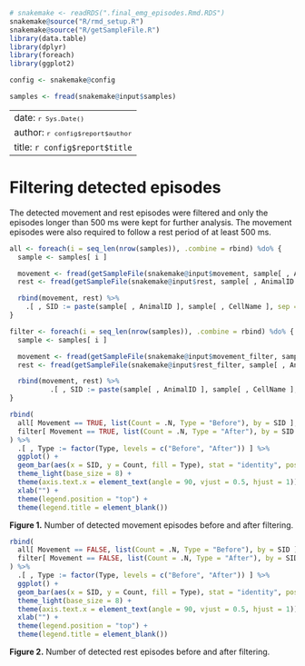 ```r
# snakemake <- readRDS(".final_emg_episodes.Rmd.RDS")
snakemake@source("R/rmd_setup.R")
snakemake@source("R/getSampleFile.R")
library(data.table)
library(dplyr)
library(foreach)
library(ggplot2)

config <- snakemake@config

samples <- fread(snakemake@input$samples)


```

---
date: <small>`r Sys.Date()`</small>
author: <small>`r config$report$author`</small>
title: `r config$report$title`
---

# Filtering detected episodes

The detected movement and rest episodes were filtered and only the episodes longer than 500 ms were kept for further analysis. The movement episodes were also required to follow a rest period of at least 500 ms.

```r
all <- foreach(i = seq_len(nrow(samples)), .combine = rbind) %do% {
  sample <- samples[ i ]

  movement <- fread(getSampleFile(snakemake@input$movement, sample[ , AnimalID ], sample[ , CellName ]))
  rest <- fread(getSampleFile(snakemake@input$rest, sample[ , AnimalID ], sample[ , CellName ]))

  rbind(movement, rest) %>%
    .[ , SID := paste(sample[ , AnimalID ], sample[ , CellName ], sep = "_") ]
}

filter <- foreach(i = seq_len(nrow(samples)), .combine = rbind) %do% {
  sample <- samples[ i ]

  movement <- fread(getSampleFile(snakemake@input$movement_filter, sample[ , AnimalID ], sample[ , CellName ]))
  rest <- fread(getSampleFile(snakemake@input$rest_filter, sample[ , AnimalID ], sample[ , CellName ]))

  rbind(movement, rest) %>%
          .[ , SID := paste(sample[ , AnimalID ], sample[ , CellName ], sep = "_") ]
}
```

```r
rbind(
  all[ Movement == TRUE, list(Count = .N, Type = "Before"), by = SID ],
  filter[ Movement == TRUE, list(Count = .N, Type = "After"), by = SID ]
) %>%
  .[ , Type := factor(Type, levels = c("Before", "After")) ] %>%
  ggplot() +
  geom_bar(aes(x = SID, y = Count, fill = Type), stat = "identity", position = "dodge") +
  theme_light(base_size = 8) +
  theme(axis.text.x = element_text(angle = 90, vjust = 0.5, hjust = 1)) +
  xlab("") +
  theme(legend.position = "top") +
  theme(legend.title = element_blank())
```

**Figure 1.** Number of detected movement episodes before and after filtering.

```r
rbind(
  all[ Movement == FALSE, list(Count = .N, Type = "Before"), by = SID ],
  filter[ Movement == FALSE, list(Count = .N, Type = "After"), by = SID ]
) %>%
  .[ , Type := factor(Type, levels = c("Before", "After")) ] %>%
  ggplot() +
  geom_bar(aes(x = SID, y = Count, fill = Type), stat = "identity", position = "dodge") +
  theme_light(base_size = 8) +
  theme(axis.text.x = element_text(angle = 90, vjust = 0.5, hjust = 1)) +
  xlab("") +
  theme(legend.position = "top") +
  theme(legend.title = element_blank())
```

**Figure 2.** Number of detected rest episodes before and after filtering.
